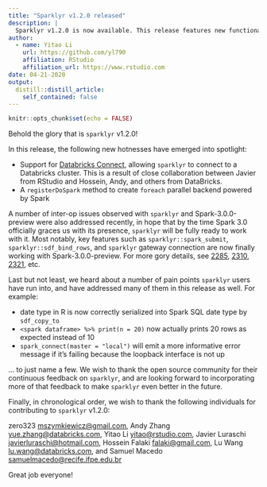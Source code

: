 ```yaml
---
title: "Sparklyr v1.2.0 released"
description: |
  Sparklyr v1.2.0 is now available. This release features new functionalities such as support for Databricks Connect and registerDoSpark, inter-op improvements for working with Spark-3.0.0-preview, as well as a number of bug fixes and improvements addressing user-visible pain points.
author:
  - name: Yitao Li
    url: https://github.com/yl790
    affiliation: RStudio
    affiliation_url: https://www.rstudio.com
date: 04-21-2020
output:
  distill::distill_article:
    self_contained: false
---
```


```r
knitr::opts_chunk$set(echo = FALSE)
```

Behold the glory that is `sparklyr` v1.2.0!

In this release, the following new hotnesses have emerged into spotlight:

- Support for [Databricks Connect](https://docs.databricks.com/dev-tools/databricks-connect.html), allowing `sparklyr` to connect to a Databricks cluster. This is a result of close collaboration between Javier from RStudio and Hossein, Andy, and others from DataBricks.
- A `registerDoSpark` method to create `foreach` parallel backend powered by Spark

A number of inter-op issues observed with `sparklyr` and Spark-3.0.0-preview were also addressed recently, in hope that by the time Spark 3.0 officially graces us with its presence, `sparklyr` will be fully ready to work with it. Most notably, key features such as `sparklyr::spark_submit`, `sparklyr::sdf_bind_rows`, and `sparklyr` gateway connection are now finally working with Spark-3.0.0-preview. For more gory details, see [2285](https://github.com/sparklyr/sparklyr/pull/2285), [2310](https://github.com/sparklyr/sparklyr/pull/2310), [2321](https://github.com/sparklyr/sparklyr/issues/2321), etc.

Last but not least, we heard about a number of pain points `sparklyr` users have run into, and have addressed many of them in this release as well. For example:

 -  date type in R is now correctly serialized into Spark SQL date type by `sdf_copy_to`
 -  `<spark dataframe> %>% print(n = 20)` now actually prints 20 rows as expected instead of 10
 - `spark_connect(master = "local")` will emit a more informative error message if it's failing because the loopback interface is not up
 
  ...  to just name a few. We wish to thank the open source community for their continuous feedback on `sparklyr`, and are looking forward to incorporating more of that feedback to make `sparklyr` even better in the future.

Finally, in chronological order, we wish to thank the following individuals for contributing to `sparklyr` v1.2.0:

zero323 <mszymkiewicz@gmail.com>,
Andy Zhang <yue.zhang@databricks.com>,
Yitao Li <yitao@rstudio.com>,
Javier Luraschi <javierluraschi@hotmail.com>,
Hossein Falaki <falaki@gmail.com>,
Lu Wang <lu.wang@databricks.com>, and
Samuel Macedo <samuelmacedo@recife.ifpe.edu.br>


Great job everyone!
